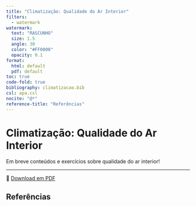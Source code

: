 ```yaml
---
title: "Climatização: Qualidade do Ar Interior"
filters:
  - watermark
watermark:
  text: "RASCUNHO"
  size: 1.5
  angle: 30
  color: "#FF0000"
  opacity: 0.1
format:
  html: default
  pdf: default
toc: true
code-fold: true
bibliography: climatizacao.bib
csl: apa.csl
nocite: "@*"
reference-title: "Referências"
---
```


# Climatização: Qualidade do Ar Interior

Em breve conteúdos e exercícios sobre qualidade do ar interior!

---

📄 [Download em PDF](./qualidade-ar.pdf){target="_blank"}

## Referências
